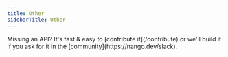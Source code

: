 ```yaml
---
title: Other
sidebarTitle: Other
---
```


<Tip>
    Missing an API? It's fast & easy to [contribute it](/contribute) or we'll build it if you ask for
    it in the [community](https://nango.dev/slack).
</Tip>

<CardGroup cols={4}>
    <Card title="Amazon" href="/integrations/all/amazon" color="#68a063" />
    <Card title="Atlassian" href="/integrations/all/atlassian" color="#68a063" />
    <Card title="Auth0" href="/integrations/all/auth0" color="#68a063" />
    <Card title="Exact Online" href="integrations/all/exact-online" color="#68a063" />
    <Card title="Freshservice" href="integrations/all/freshservice" color="#68a063" />
    <Card title="Google" href="/integrations/all/google" color="#68a063" />
    <Card title="Gumroad" href="/integrations/all/gumroad" color="#68a063" />
    <Card title="HackerRank-Work" href="/integrations/all/hackerrank-work" color="#68a063" />
    <Card title="HealthGorilla" href="/integrations/all/healthgorilla" color="#68a063" />
    <Card title="Intuit" href="/integrations/all/intuit" color="#68a063" />
    <Card title="Linkhut" href="/integrations/all/linkhut" color="#68a063" />
    <Card title="Okta NLA" href="/integrations/all/okta" color="#68a063" />
    <Card title="Osu!" href="/integrations/all/osu" color="#68a063" />
    <Card title="ServiceM8" href="/integrations/all/servicem8" color="#68a063" />
    <Card title="ServiceNow" href="/integrations/all/servicenow" color="#68a063" />
    <Card title="Splitwise" href="/integrations/all/splitwise" color="#68a063" />
    <Card title="Twinfield" href="/integrations/all/twinfield" color="#68a063" />
    <Card title="Uber" href="/integrations/all/uber" color="#68a063" />
    <Card title="Yahoo" href="/integrations/all/yahoo" color="#68a063" />
    <Card title="Yandex" href="/integrations/all/yandex" color="#68a063" />
    <Card title="Zapier NLA" href="/integrations/all/zapier-nla" color="#68a063" />
</CardGroup>
